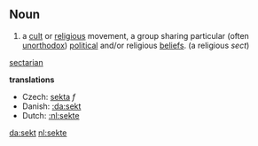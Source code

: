 ==Noun==

#a [[cult]] or [[religious]] movement, a group sharing particular (often [[unorthodox]]) [[political]] and/or religious [[beliefs]]. (a religious ''sect'')

[[sectarian]]

'''translations'''
*Czech: [[sekta]] ''f''
*Danish: [[:da:sekt]]
*Dutch: [[:nl:sekte]]


[[da:sekt]]
[[nl:sekte]]